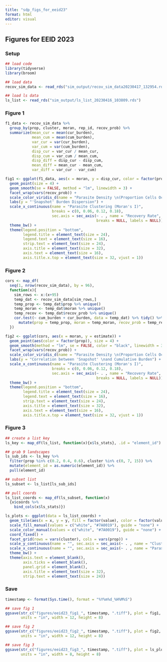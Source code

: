 ```yaml
---
title: "sdp_figs_for_eeid23"
format: html
editor: visual
---
```


## Figures for EEID 2023

### Setup

```r
## load code
library(tidyverse)
library(broom)

## load data
recov_sim_data <- read_rds("sim_output/recov_sim_data20230417_132954.rds")

## load ls data
ls_list <- read_rds("sim_output/ls_list_20230416_103809.rds")
```

### Figure 1

```r

f1_data <- recov_sim_data %>%
  group_by(prop, cluster, moran, rep_id, recov_prob) %>%
  summarize(mean_cur = mean(cur_burden),
            mean_cum = mean(cum_burden),
            var_cur = var(cur_burden),
            var_cum = var(cum_burden),
            disp_cur = var_cur / mean_cur,
            disp_cum = var_cum / mean_cum,
            disp_diff = disp_cur - disp_cum,
            mean_diff = mean_cur - mean_cum,
            var_diff = var_cur - var_cum)

fig1 <- ggplot(f1_data, aes(x = moran, y = disp_cur, color = factor(prop))) +
  geom_point(size = 4) +
  geom_smooth(se = FALSE, method = "lm", linewidth = 3) +
  facet_wrap(vars(recov_prob)) +
  scale_color_viridis_d(name = "Parasite Density \n(Proportion Cells Occupied)") +
  labs(y = "'Snapshot' Burden Dispersion") +
  scale_x_continuous(name = "Parasite Clustering (Moran's I)",
                     breaks = c(0, 0.06, 0.12, 0.18),
                     sec.axis = sec_axis(~ . , name = "Recovery Rate", 
                                         breaks = NULL, labels = NULL)) +
  theme_bw() +
  theme(legend.position = "bottom",
        legend.title = element_text(size = 24),
        legend.text = element_text(size = 16),
        strip.text = element_text(size = 24),
        axis.title = element_text(size = 32),
        axis.text = element_text(size = 16),
        axis.title.x.top = element_text(size = 32, vjust = 1))
```

### Figure 2

```r
cors <- map_df(
  seq(1, nrow(recov_sim_data), by = 96),
  function(x){
    sim_rows <- x:(x+95)
    temp_dat <- recov_sim_data[sim_rows,]
    temp_prop <- temp_dat$prop %>% unique()
    temp_moran <- temp_dat$moran %>% unique()
    temp_recov <- temp_dat$recov_prob %>% unique()
    cor.test(~ cum_burden + cur_burden, data = temp_dat) %>% tidy() %>%
      mutate(prop = temp_prop, moran = temp_moran, recov_prob = temp_recov)
  }) 

fig2 <- ggplot(cors, aes(x = moran, y = estimate)) +
  geom_point(aes(color = factor(prop)), size = 4) +
  geom_smooth(method = "lm", se = FALSE, color = "black", linewidth = 3) +
  facet_wrap(vars(recov_prob)) +
  scale_color_viridis_d(name = "Parasite Density \n(Proportion Cells Occupied)") +
  labs(y = "Correlation between 'Snapshot' \nand Cumulative Burden") +
  scale_x_continuous(name = "Parasite Clustering (Moran's I)",
                     breaks = c(0, 0.06, 0.12, 0.18),
                     sec.axis = sec_axis(~ . , name = "Recovery Rate", 
                                         breaks = NULL, labels = NULL)) +
  theme_bw() +
  theme(legend.position = "bottom",
        legend.title = element_text(size = 24),
        legend.text = element_text(size = 16),
        strip.text = element_text(size = 24),
        axis.title = element_text(size = 32),
        axis.text = element_text(size = 16),
        axis.title.x.top = element_text(size = 32, vjust = 1))
```

### Figure 3

```r
## create a list key
ls_key <- map_df(ls_list, function(x){x$ls_stats}, .id = "element_id")

## grab 9 landscapes
ls_sub_ids <- ls_key %>%
  filter(prop %in% c(0.2, 0.4, 0.6), cluster %in% c(0, 7, 15)) %>%
  mutate(element_id = as.numeric(element_id)) %>%
  pull(element_id)

## subset list
ls_subset <- ls_list[ls_sub_ids]

## pull coords
ls_list_coords <- map_df(ls_subset, function(x)
  {x$coords %>% 
    bind_cols(x$ls_stats)})

ls_plots <- ggplot(data = ls_list_coords) +
  geom_tile(aes(x = x, y = y, fill = factor(value), color = factor(value))) +
  scale_fill_manual(values = c("white", "#7A0019"), guide = "none") +
  scale_color_manual(values = c("white", "#7A0019"), guide = "none") +
  coord_fixed() +
  facet_grid(rows = vars(cluster), cols = vars(prop)) +
  scale_y_continuous(name = "", sec.axis = sec_axis(~ . , name = "Clustering", breaks = NULL, labels = NULL)) +
  scale_x_continuous(name = "", sec.axis = sec_axis(~ . , name = "Parasite Density", breaks = NULL, labels = NULL)) +
  theme_bw() +
  theme(axis.text = element_blank(),
        axis.ticks = element_blank(),
        panel.grid = element_blank(),
        axis.title = element_text(size = 32),
        strip.text = element_text(size = 24))

```

### Save

```r

timestamp <- format(Sys.time(), format = "%Y%m%d_%H%M%S")

## save fig 1
ggsave(str_c("figures/eeid23_fig1_", timestamp, ".tiff"), plot = fig1,
       units = "in", width = 12, height = 8)

## save fig 2
ggsave(str_c("figures/eeid23_fig2_", timestamp, ".tiff"), plot = fig2,
       units = "in", width = 12, height = 8)

## save fig 3
ggsave(str_c("figures/eeid23_fig3_", timestamp, ".tiff"), plot = ls_plots,
       units = "in", width = 8, height = 8)
```
